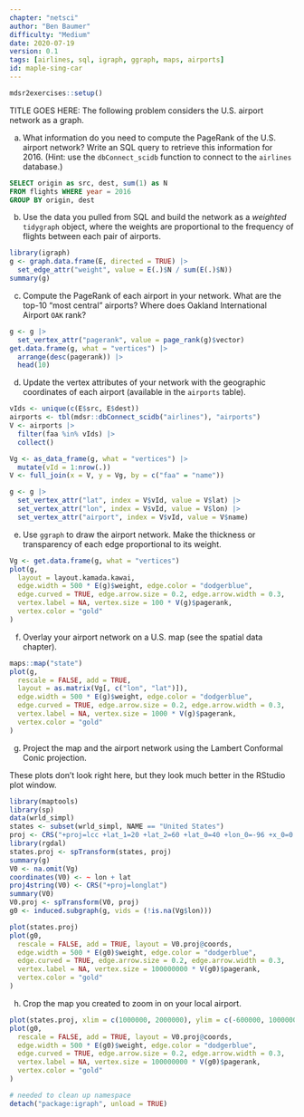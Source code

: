 ```yaml
---
chapter: "netsci"
author: "Ben Baumer"
difficulty: "Medium"
date: 2020-07-19 
version: 0.1
tags: [airlines, sql, igraph, ggraph, maps, airports]
id: maple-sing-car
---
```


```r
mdsr2exercises::setup()
```

TITLE GOES HERE: The following problem considers the U.S. airport network as a graph.

a. What information do you need to compute the PageRank of the U.S. airport network? Write an SQL query to retrieve this information for 2016. 
(Hint: use the `dbConnect_scidb` function to connect to the `airlines` database.)


 <!--begin-answer-->
```sql
SELECT origin as src, dest, sum(1) as N
FROM flights WHERE year = 2016 
GROUP BY origin, dest
```
  <!--end-answer-->

b. Use the data you pulled from SQL and build the network as a *weighted* `tidygraph` object, where the weights are proportional to the frequency of flights between each pair of airports.


 <!--begin-answer-->
```r
library(igraph)
g <- graph.data.frame(E, directed = TRUE) |>
  set_edge_attr("weight", value = E(.)$N / sum(E(.)$N))
summary(g)
```
  <!--end-answer-->


c. Compute the PageRank of each airport in your network. What are the top-10 "most central" airports? Where does Oakland International Airport `OAK` rank?

  
 <!--begin-answer-->
```r
g <- g |>
  set_vertex_attr("pagerank", value = page_rank(g)$vector)
get.data.frame(g, what = "vertices") |>
  arrange(desc(pagerank)) |>
  head(10)
```
  <!--end-answer-->

d. Update the vertex attributes of your network with the geographic coordinates of each airport (available in the `airports` table). 

 <!--begin-answer-->
```r
vIds <- unique(c(E$src, E$dest))
airports <- tbl(mdsr::dbConnect_scidb("airlines"), "airports")
V <- airports |>
  filter(faa %in% vIds) |>
  collect()
```

```r
Vg <- as_data_frame(g, what = "vertices") |>
  mutate(vId = 1:nrow(.))
V <- full_join(x = V, y = Vg, by = c("faa" = "name"))

g <- g |>
  set_vertex_attr("lat", index = V$vId, value = V$lat) |>
  set_vertex_attr("lon", index = V$vId, value = V$lon) |>
  set_vertex_attr("airport", index = V$vId, value = V$name)
```

  <!--end-answer-->

e. Use `ggraph` to draw the airport network. Make the thickness or transparency of each edge proportional to its weight. 


 <!--begin-answer-->
```r
Vg <- get.data.frame(g, what = "vertices")
plot(g,
  layout = layout.kamada.kawai,
  edge.width = 500 * E(g)$weight, edge.color = "dodgerblue",
  edge.curved = TRUE, edge.arrow.size = 0.2, edge.arrow.width = 0.3,
  vertex.label = NA, vertex.size = 100 * V(g)$pagerank,
  vertex.color = "gold"
)
```
  <!--end-answer-->


f. Overlay your airport network on a U.S. map (see the spatial data chapter).

 <!--begin-answer-->
```r
maps::map("state")
plot(g,
  rescale = FALSE, add = TRUE,
  layout = as.matrix(Vg[, c("lon", "lat")]),
  edge.width = 500 * E(g)$weight, edge.color = "dodgerblue",
  edge.curved = TRUE, edge.arrow.size = 0.2, edge.arrow.width = 0.3,
  vertex.label = NA, vertex.size = 1000 * V(g)$pagerank,
  vertex.color = "gold"
)
```
  <!--end-answer-->


g. Project the map and the airport network using the Lambert Conformal Conic projection.

 <!--begin-answer-->

These plots don't look right here, but they look much better in the RStudio plot window.

```r
library(maptools)
library(sp)
data(wrld_simpl)
states <- subset(wrld_simpl, NAME == "United States")
proj <- CRS("+proj=lcc +lat_1=20 +lat_2=60 +lat_0=40 +lon_0=-96 +x_0=0 +y_0=0 +ellps=GRS80 +datum=NAD83 +units=m +no_defs")
library(rgdal)
states.proj <- spTransform(states, proj)
summary(g)
V0 <- na.omit(Vg)
coordinates(V0) <- ~ lon + lat
proj4string(V0) <- CRS("+proj=longlat")
summary(V0)
V0.proj <- spTransform(V0, proj)
g0 <- induced.subgraph(g, vids = (!is.na(Vg$lon)))

plot(states.proj)
plot(g0,
  rescale = FALSE, add = TRUE, layout = V0.proj@coords,
  edge.width = 500 * E(g0)$weight, edge.color = "dodgerblue",
  edge.curved = TRUE, edge.arrow.size = 0.2, edge.arrow.width = 0.3,
  vertex.label = NA, vertex.size = 100000000 * V(g0)$pagerank,
  vertex.color = "gold"
)
```
  <!--end-answer-->


h. Crop the map you created to zoom in on your local airport. 

 <!--begin-answer-->
```r
plot(states.proj, xlim = c(1000000, 2000000), ylim = c(-600000, 1000000))
plot(g0,
  rescale = FALSE, add = TRUE, layout = V0.proj@coords,
  edge.width = 500 * E(g0)$weight, edge.color = "dodgerblue",
  edge.curved = TRUE, edge.arrow.size = 0.2, edge.arrow.width = 0.3,
  vertex.label = NA, vertex.size = 100000000 * V(g0)$pagerank,
  vertex.color = "gold"
)
```

```r
# needed to clean up namespace
detach("package:igraph", unload = TRUE)
```
  <!--end-answer-->

